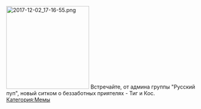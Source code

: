 [[File:2017-12-02 17-16-55.png|none|thumb|220x220px]]
Встречайте, от админа группы "Русский пуп", новый ситком о беззаботных приятелях - Тиг и Кос.
[[Категория:Мемы]]